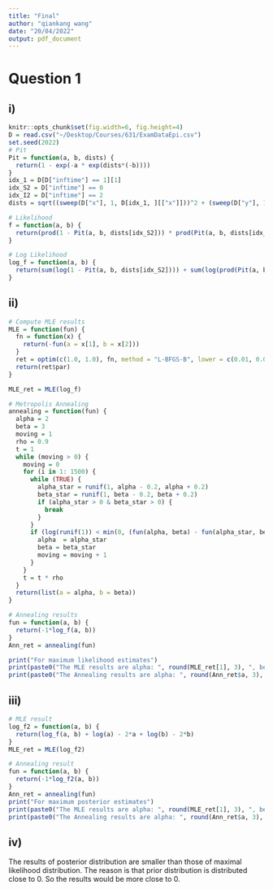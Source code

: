 ```yaml
---
title: "Final"
author: "qiankang wang"
date: "20/04/2022"
output: pdf_document
---
```


# Question 1

## i)

```r
knitr::opts_chunk$set(fig.width=6, fig.height=4) 
D = read.csv("~/Desktop/Courses/631/ExamDataEpi.csv")
set.seed(2022)
# Pit
Pit = function(a, b, dists) {
  return(1 - exp(-a * exp(dists*(-b))))
}
idx_1 = D[D["inftime"] == 1][1]
idx_S2 = D["inftime"] == 0
idx_I2 = D["inftime"] == 2
dists = sqrt((sweep(D["x"], 1, D[idx_1, ][["x"]]))^2 + (sweep(D["y"], 1, D[idx_1, ][["y"]]))^2)

# Likelihood
f = function(a, b) {
  return(prod(1 - Pit(a, b, dists[idx_S2])) * prod(Pit(a, b, dists[idx_I2])))
}

# Log Likelihood
log_f = function(a, b) {
  return(sum(log(1 - Pit(a, b, dists[idx_S2]))) + sum(log(prod(Pit(a, b, dists[idx_I2])))))
}

```

## ii)

```r
# Compute MLE results
MLE = function(fun) {
  fn = function(x) {
    return(-fun(a = x[1], b = x[2]))
  }
  ret = optim(c(1.0, 1.0), fn, method = "L-BFGS-B", lower = c(0.01, 0.01), upper = c(5, 5))
  return(ret$par)
}

MLE_ret = MLE(log_f)
```

```r
# Metropolis Annealing 
annealing = function(fun) {
  alpha = 2
  beta = 3
  moving = 1
  rho = 0.9
  t = 1
  while (moving > 0) {
    moving = 0
    for (i in 1: 1500) {
      while (TRUE) {
        alpha_star = runif(1, alpha - 0.2, alpha + 0.2)
        beta_star = runif(1, beta - 0.2, beta + 0.2)
        if (alpha_star > 0 & beta_star > 0) {
          break
        }
      }
      if (log(runif(1)) < min(0, (fun(alpha, beta) - fun(alpha_star, beta_star)) / t )) {
        alpha  = alpha_star
        beta = beta_star
        moving = moving + 1
      }
    }
    t = t * rho
  }
  return(list(a = alpha, b = beta))
}

# Annealing results
fun = function(a, b) {
  return(-1*log_f(a, b))
}
Ann_ret = annealing(fun)

print("For maximum likelihood estimates")
print(paste0("The MLE results are alpha: ", round(MLE_ret[1], 3), ", beta: ", round(MLE_ret[2], 3)))
print(paste0("The Annealing results are alpha: ", round(Ann_ret$a, 3), ", beta: ", round(Ann_ret$b, 3)))
```



## iii)

```r
# MLE result
log_f2 = function(a, b) {
  return(log_f(a, b) + log(a) - 2*a + log(b) - 2*b)
}
MLE_ret = MLE(log_f2)

# Annealing result
fun = function(a, b) {
  return(-1*log_f2(a, b))
}
Ann_ret = annealing(fun)
print("For maximum posterior estimates")
print(paste0("The MLE results are alpha: ", round(MLE_ret[1], 3), ", beta: ", round(MLE_ret[2], 3)))
print(paste0("The Annealing results are alpha: ", round(Ann_ret$a, 3), ", beta: ", round(Ann_ret$b, 3)))
```

## iv)

The results of posterior distribution are smaller than those of maximal likelihood distribution. The reason is that prior distribution is distributed close to 0. So the results would be more close to 0.


